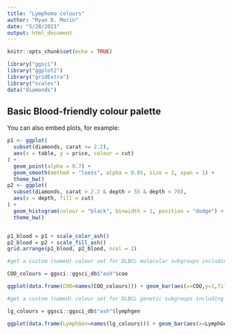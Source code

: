 ```yaml
---
title: "Lymphoma colours"
author: "Ryan D. Morin"
date: "5/28/2021"
output: html_document
---
```


```r
knitr::opts_chunk$set(echo = TRUE)
```


```r
library("ggsci")
library("ggplot2")
library("gridExtra")
library("scales")
data("diamonds")


```

## Basic Blood-friendly colour palette

You can also embed plots, for example:

```r

p1 <- ggplot(
  subset(diamonds, carat >= 2.2),
  aes(x = table, y = price, colour = cut)
) +
  geom_point(alpha = 0.7) +
  geom_smooth(method = "loess", alpha = 0.05, size = 1, span = 1) +
  theme_bw()
p2 <- ggplot(
  subset(diamonds, carat > 2.2 & depth > 55 & depth < 70),
  aes(x = depth, fill = cut)
) +
  geom_histogram(colour = "black", binwidth = 1, position = "dodge") +
  theme_bw()


p1_blood = p1 + scale_color_ash()
p2_blood = p2 + scale_fill_ash()
grid.arrange(p1_blood, p2_blood, ncol = 2)

```

```r
#get a custom (named) colour set for DLBCL molecular subgroups including double-hit signature

COO_colours = ggsci::ggsci_db$"ash"$coo

ggplot(data.frame(COO=names(COO_colours))) + geom_bar(aes(x=COO,y=1,fill=COO),stat="identity") + scale_fill_manual(values=COO_colours) + theme_void()

```


```r
#get a custom (named) colour set for DLBCL genetic subgroups including double-hit signature

lg_colours = ggsci::ggsci_db$"ash"$lymphgen

ggplot(data.frame(LymphGen=names(lg_colours))) + geom_bar(aes(x=LymphGen,y=1,fill=LymphGen),stat="identity") + scale_fill_manual(values=lg_colours) + theme_void()

```
